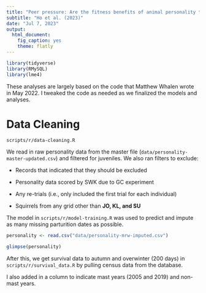 ```yaml
---
title: "Peer pressure: Are the fitness benefits of animal personality traits affected by conspecific density?"
subtitle: "Ho et al. (2023)"
date: "Jul 7, 2023"
output: 
  html_document: 
    fig_caption: yes
    theme: flatly
---
```


```r
library(tidyverse)
library(RMySQL)
library(lme4)
```

These analyses are largely based on the code that Matthew Whalen wrote in May 2022. I tweaked the code as needed as we finalized the models and analyses.

# Data Cleaning

`scripts/r/data-cleaning.R`

We read in raw personality data from the master file (`data/personality-master-updated.csv`) and filtered for juveniles. We also ran filters to exclude:

-   Records that indicated that they should be excluded

-   Personality data scored by SWK due to GC experiment

-   Any re-trials (i.e., only included the first trial for each individual)

-   Squirrels from any grid other than **JO, KL, and SU**

The model in `scripts/r/model-training.R` was used to predict and impute as many missing parturition dates as possible.

```r
personality <- read.csv("data/personality-mrw-imputed.csv")

glimpse(personality)
```

After this, we get survival data to autumn and overwinter (200 days) in `scripts/r/survival_data.R` by pulling census data from the database.

I also added in a column to indicate mast years (2005 and 2019) and non-mast years.
